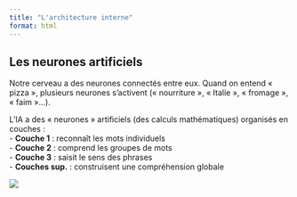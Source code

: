 ```yaml
---
title: "L'architecture interne"
format: html
---
```


## Les neurones artificiels

Notre cerveau a des neurones connectés entre eux. Quand on entend « pizza », plusieurs neurones s'activent (« nourriture », « Italie », « fromage », « faim »…).

L'IA a des « neurones » artificiels (des calculs mathématiques) organisés en couches :  
- **Couche 1** : reconnaît les mots individuels  
- **Couche 2** : comprend les groupes de mots  
- **Couche 3** : saisit le sens des phrases  
- **Couches sup.** : construisent une compréhension globale  

![](images/architecture.png)
